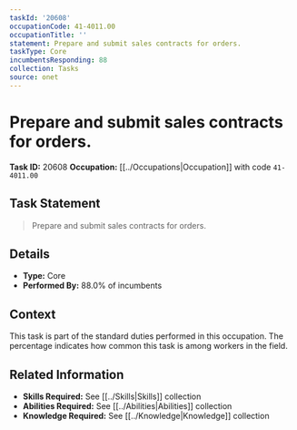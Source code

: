 ```yaml
---
taskId: '20608'
occupationCode: 41-4011.00
occupationTitle: ''
statement: Prepare and submit sales contracts for orders.
taskType: Core
incumbentsResponding: 88
collection: Tasks
source: onet
---
```

# Prepare and submit sales contracts for orders.

**Task ID:** 20608
**Occupation:** [[../Occupations|Occupation]] with code `41-4011.00`

## Task Statement

> Prepare and submit sales contracts for orders.

## Details

- **Type:** Core
- **Performed By:** 88.0% of incumbents

## Context

This task is part of the standard duties performed in this occupation. The percentage indicates how common this task is among workers in the field.

## Related Information

- **Skills Required:** See [[../Skills|Skills]] collection
- **Abilities Required:** See [[../Abilities|Abilities]] collection
- **Knowledge Required:** See [[../Knowledge|Knowledge]] collection
